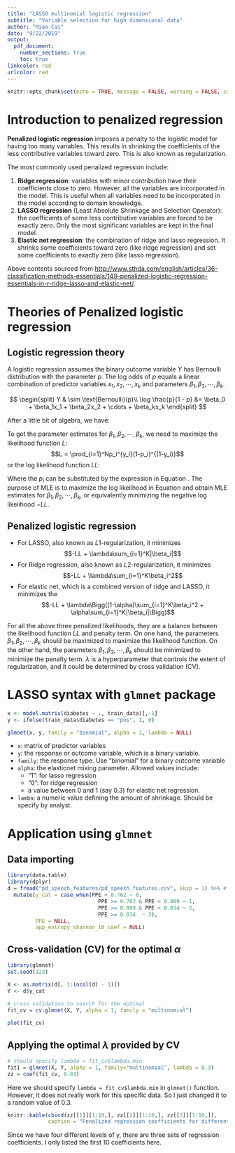```yaml
---
title: "LASSO multinomial logistic regression"
subtitle: "Variable selection for high dimensional data"
author: "Miao Cai"
date: "9/22/2019"
output: 
  pdf_document:
    number_sections: true
    toc: true
linkcolor: red
urlcolor: red
---
```


```r
knitr::opts_chunk$set(echo = TRUE, message = FALSE, warning = FALSE, cache = TRUE)
```

# Introduction to penalized regression

**Penalized logistic regression** imposes a penalty to the logistic model for having too many variables. This results in shrinking the coefficients of the less contributive variables toward zero. This is also known as regularization.

The most commonly used penalized regression include:

1. **Ridge regression**: variables with minor contribution have their coefficients close to zero. However, all the variables are incorporated in the model. This is useful when all variables need to be incorporated in the model according to domain knowledge.
2. **LASSO regression** (Least Absolute Shrinkage and Selection Operator): the coefficients of some less contributive variables are forced to be exactly zero. Only the most significant variables are kept in the final model.
3. **Elastic net regression**: the combination of ridge and lasso regression. It shrinks some coefficients toward zero (like ridge regression) and set some coefficients to exactly zero (like lasso regression).

Above contents sourced from [http://www.sthda.com/english/articles/36-classification-methods-essentials/149-penalized-logistic-regression-essentials-in-r-ridge-lasso-and-elastic-net/](http://www.sthda.com/english/articles/36-classification-methods-essentials/149-penalized-logistic-regression-essentials-in-r-ridge-lasso-and-elastic-net/).

# Theories of Penalized logistic regression

## Logistic regression theory

A logistic regression assumes the binary outcome variable $Y$  has Bernoulli distribution with the parameter $p$. The log odds of $p$ equals a linear combination of predictor variables $x_1, x_2, \cdots, x_k$ and parameters $\beta_1, \beta_2, \cdots, \beta_k$.

$$
\begin{split}
Y & \sim \text{Bernoulli}(p)\\
\log \frac{p}{1 - p} &= \beta_0 + \beta_1x_1 + \beta_2x_2 + \cdots + \beta_kx_k
\end{split}
$$

After a little bit of algebra, we have:
\begin{equation}\label{eq:p}
p_i = \frac{\exp(\beta_0 + \beta_1x_{1i} + \beta_2x_{2i} + \cdots + \beta_kx_{ki})}{1 + \exp(\beta_0 + \beta_1x_{1i} + \beta_2x_{2i} + \cdots + \beta_kx_{ki})}
\end{equation}

To get the parameter estimates for $\beta_1, \beta_2, \cdots, \beta_k$, we need to maximize the likelihood function $L$:
$$L = \prod_{i=1}^Np_i^{y_i}(1-p_i)^{(1-y_i)}$$
or the log likelihood function $LL$:
\begin{equation}\label{eq:LL}
\begin{aligned}
LL &= \log\bigg(\prod_{i=1}^Np_i^{y_i}(1-p_i)^{(1-y_i)}\bigg)\\
&= \sum_{i=1}^N\bigg(y_i\log p_i + (1-y_i)\log (1-p_i)\bigg)
\end{aligned}
\end{equation}

Where the $p_i$ can be substituted by the expression in Equation \ref{eq:p}. The purpose of MLE is to maximize the log likelihood in Equation \ref{eq:LL} and obtain MLE estimates for $\beta_1, \beta_2, \cdots, \beta_k$, or equivalently minimizing the negative log likelihood $-LL$.

## Penalized logistic regression

- For LASSO, also known as $L1$-regularization, it minimizes 
$$-LL + \lambda\sum_{i=1}^K|\beta_i|$$
- For Ridge regression, also known as $L2$-regularization, it minimizes 
$$-LL + \lambda\sum_{i=1}^K\beta_i^2$$
- For elastic net, which is a combined version of ridge and LASSO, it minimizes the 
$$-LL + \lambda\Bigg((1-\alpha)\sum_{i=1}^K\beta_i^2 + \alpha\sum_{i=1}^K|\beta_i|\Bigg)$$

For all the above three penalized likelihoods, they are a balance between the likelihood function $LL$ and penalty term. On one hand, the parameters $\beta_1, \beta_2, \cdots, \beta_k$ should be maximized to maximize the likelihood function. On the other hand, the parameters $\beta_1, \beta_2, \cdots, \beta_k$ should be minimized to minimize the penalty term. $\lambda$ is a hyperparameter that controls the extent of regularization, and it could be determined by cross validation (CV).

# LASSO syntax with `glmnet` package

```r
x <- model.matrix(diabetes ~ ., train_data)[,-1]
y <- ifelse(train_data$diabetes == "pos", 1, 0)

glmnet(x, y, family = "binomial", alpha = 1, lambda = NULL)
```

- `x`: matrix of predictor variables
- `y`: the response or outcome variable, which is a binary variable.
- `family`: the response type. Use “binomial” for a binary outcome variable
- `alpha`: the elasticnet mixing parameter. Allowed values include:
    + "1": for lasso regression
    + "0": for ridge regression
    + a value between 0 and 1 (say 0.3) for elastic net regression.
- `lamba`: a numeric value defining the amount of shrinkage. Should be specify by analyst.


# Application using `glmnet`

## Data importing

```r
library(data.table)
library(dplyr)
d = fread("pd_speech_features/pd_speech_features.csv", skip = 1) %>% # multilogit_LASSO/
  mutate(y_cat = case_when(PPE < 0.762 ~ 0,
                             PPE >= 0.762 & PPE < 0.809 ~ 1,
                             PPE >= 0.809 & PPE < 0.834 ~ 2,
                             PPE >= 0.834  ~ 3),
         PPE = NULL,
         app_entropy_shannon_10_coef = NULL)
```


## Cross-validation (CV) for the optimal $\alpha$

```r
library(glmnet)
set.seed(123)

X <- as.matrix(d[, 1:(ncol(d) - 1)])
Y <- d$y_cat

# cross validation to search for the optimal
fit_cv = cv.glmnet(X, Y, alpha = 1, family = "multinomial")
  
plot(fit_cv)
```


## Applying the optimal $\lambda$ provided by CV

```r
# should specify lambda = fit_cv$lambda.min
fit1 = glmnet(X, Y, alpha = 1, family="multinomial", lambda = 0.3)
zz = coef(fit_cv, 0.03)
```

Here we should specify `lambda = fit_cv$lambda.min` in `glmnet()` function. However, it does not really work for this specific data. So I just changed it to a random value of 0.3.

```r
knitr::kable(cbind(zz[[1]][1:10,], zz[[2]][1:10,], zz[[3]][1:10,]), 
             caption = "Penalized regression coefficients for different levels of Y")
```

Since we have four different levels of y, there are three sets of regression coefficients. I only listed the first 10 coefficients here.